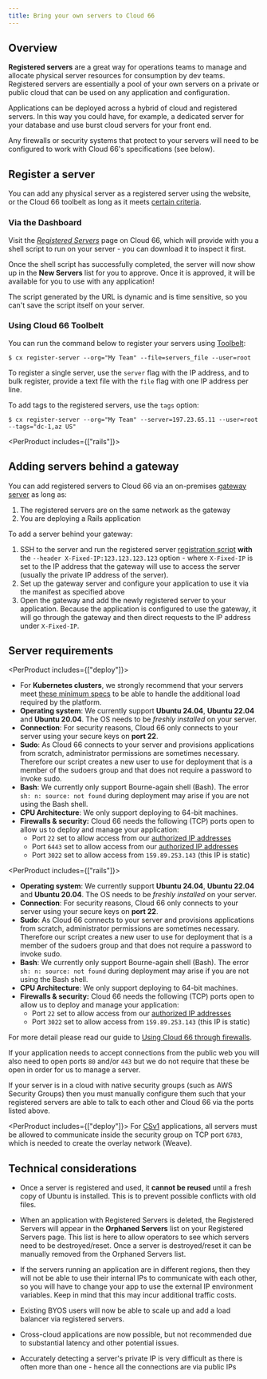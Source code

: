 ```yaml
---
title: Bring your own servers to Cloud 66
---
```




## Overview

**Registered servers** are a great way for operations teams to manage and allocate physical server resources for consumption by dev teams. Registered servers are essentially a pool of your own servers on a private or public cloud that can be used on any application and configuration. 

Applications can be deployed across a hybrid of cloud and registered servers. In this way you could have, for example, a dedicated server for your database and use burst cloud servers for your front end.

<Callout type="warning" title="Check your firewalls">
Any firewalls or security systems that protect to your servers will need to be configured to work with Cloud 66's specifications (see below). 
</Callout>

## Register a server

You can add any physical server as a registered server using the website, or the Cloud 66 toolbelt as long as it meets [certain criteria](#server-requirements).

### Via the Dashboard

Visit the *[Registered Servers](https://app.cloud66.com/registered_servers)* page on Cloud 66, which will provide with you a shell script to run on your server - you can download it to inspect it first.

Once the shell script has successfully completed, the server will now show up in the **New Servers** list for you to approve. Once it is approved, it will be available for you to use with any application!

<Callout type="warning" title="Do not re-use the shell script">
The script generated by the URL is dynamic and is time sensitive, so you can't save the script itself on your server. 
</Callout>

### Using Cloud 66 Toolbelt

You can run the command below to register your servers using [Toolbelt](/:product/:version?/toolbelt/using-cloud66-toolbelt):

```shell
$ cx register-server --org="My Team" --file=servers_file --user=root
```

To register a single server, use the `server` flag with the IP address, and to bulk register, provide a text file with the `file` flag with one IP address per line.

To add tags to the registered servers, use the `tags` option:

```shell
$ cx register-server --org="My Team" --server=197.23.65.11 --user=root --tags="dc-1,az US"
```

<PerProduct includes={["rails"]}>
## Adding servers behind a gateway

You can add registered servers to Cloud 66 via an on-premises [gateway server](/:product/:version?/deployment/deployment-gateway) as long as:

1. The registered servers are on the same network as the gateway
2. You are deploying a Rails application

To add a server behind your gateway:

1. SSH to the server and run the registered server [registration script](#register-a-server) **with** the `--header X-Fixed-IP:123.123.123.123` option - where `X-Fixed-IP` is set to the IP address that the gateway will use to access the server (usually the private IP address of the server).
2. Set up the gateway server and configure your application to use it via the manifest as specified above
3. Open the gateway and add the newly registered server to your application. Because the application is configured to use the gateway, it will go through the gateway and then direct requests to the IP address under `X-Fixed-IP`.
</PerProduct>

## Server requirements

<PerProduct includes={["deploy"]}>
- For **Kubernetes clusters**, we strongly recommend that your servers meet [these minimum specs](/:product/:version?/servers/non-recommended-server-sizes) to be able to handle the additional load required by the platform.
- **Operating system**: We currently support **Ubuntu 24.04**, **Ubuntu 22.04** and **Ubuntu 20.04**. The OS needs to be *freshly installed* on your server.
- **Connection**: For security reasons, Cloud 66 only connects to your server using your secure keys on **port 22**.
- **Sudo**: As Cloud 66 connects to your server and provisions applications from scratch, administrator permissions are sometimes necessary. Therefore our script creates a new user to use for deployment that is a member of the sudoers group and that does not require a password to invoke sudo.
- **Bash**: We currently only support Bourne-again shell (Bash). The error `sh: n: source: not found` during deployment may arise if you are not using the Bash shell.
- **CPU Architecture**: We only support deploying to 64-bit machines.
- **Firewalls & security:** Cloud 66 needs the following (TCP) ports open to allow us to deploy and manage your application:
    - Port `22` set to allow access from our [authorized IP addresses](/:product/:version?/security/using-c66-via-firewall#cloud-66-s-authorized-ip-addresses)
    - Port `6443` set to allow access from our [authorized IP addresses](/:product/:version?/security/using-c66-via-firewall#cloud-66-s-authorized-ip-addresses)
    - Port `3022` set to allow access from `159.89.253.143` (this IP is static)
</PerProduct>

<PerProduct includes={["rails"]}>
- **Operating system**: We currently support **Ubuntu 24.04**, **Ubuntu 22.04** and **Ubuntu 20.04**. The OS needs to be *freshly installed* on your server.
- **Connection**: For security reasons, Cloud 66 only connects to your server using your secure keys on **port 22**.
- **Sudo**: As Cloud 66 connects to your server and provisions applications from scratch, administrator permissions are sometimes necessary. Therefore our script creates a new user to use for deployment that is a member of the sudoers group and that does not require a password to invoke sudo.
- **Bash**: We currently only support Bourne-again shell (Bash). The error `sh: n: source: not found` during deployment may arise if you are not using the Bash shell.
- **CPU Architecture**: We only support deploying to 64-bit machines.
- **Firewalls & security:** Cloud 66 needs the following (TCP) ports open to allow us to deploy and manage your application:
    - Port `22` set to allow access from our [authorized IP addresses](/:product/:version?/security/using-c66-via-firewall#cloud-66-s-authorized-ip-addresses)
    - Port `3022` set to allow access from `159.89.253.143` (this IP is static)
</PerProduct>


For more detail please read our guide to [Using Cloud 66 through firewalls](/:product/:version?/security/using-c66-via-firewall).

If your application needs to accept connections from the public web you will also need to open ports `80` and/or `443` but we do not require that these be open in order for us to manage a server.

If your server is in a cloud with native security groups (such as AWS Security Groups) then you must manually configure them such that your registered servers are able to talk to each other and Cloud 66 via the ports listed above. 

<PerProduct includes={["deploy"]}>
For [CSv1](/:product/:version?/cloud-66-101/concepts-and-terminology#version-1-vs-version-2) applications, all servers must be allowed to communicate inside the security group on TCP port `6783`, which is needed to create the overlay network (Weave). 
</PerProduct>

<DoNotConfigureServersManuallyPartial />

## Technical considerations

- Once a server is registered and used, it **cannot be reused** until a fresh copy of Ubuntu is installed. This is to prevent possible conflicts with old files. 

- When an application with Registered Servers is deleted, the Registered Servers will appear in the **Orphaned Servers** list on your Registered Servers page. This list is here to allow operators to see which servers need to be destroyed/reset. Once a server is destroyed/reset it can be manually removed from the Orphaned Servers list.

- If the servers running an application are in different regions, then they will not be able to use their internal IPs to communicate with each other, so you will have to change your app to use the external IP environment variables. Keep in mind that this may incur additional traffic costs.

- Existing BYOS users will now be able to scale up and add a load balancer via registered servers.

- Cross-cloud applications are now possible, but not recommended due to substantial latency and other potential issues.

- Accurately detecting a server's private IP is very difficult as there is often more than one - hence all the connections are via public IPs

